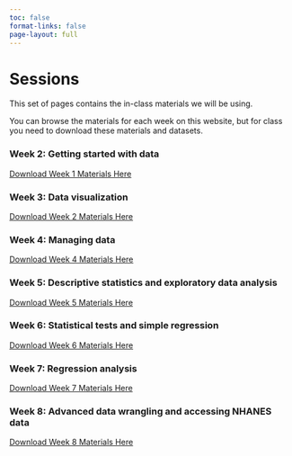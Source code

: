 ```yaml
---
toc: false
format-links: false
page-layout: full
---
```

# Sessions

This set of pages contains the in-class materials we will be using.

You can browse the materials for each week on this website, but for class you need to download these materials and datasets. 

### Week 2: Getting started with data
[Download Week 1 Materials Here](https://download-directory.github.io?url=https://github.com/ccb-hms/hsdm-r-course/tree/main/session-materials/session2)

### Week 3: Data visualization
[Download Week 2 Materials Here](https://download-directory.github.io?url=https://github.com/ccb-hms/hsdm-r-course/tree/main/session-materials/session3)

### Week 4: Managing data
[Download Week 4 Materials Here](https://download-directory.github.io?url=https://github.com/ccb-hms/hsdm-r-course/tree/main/session-materials/session4)

### Week 5: Descriptive statistics and exploratory data analysis
[Download Week 5 Materials Here](https://download-directory.github.io?url=https://github.com/ccb-hms/hsdm-r-course/tree/main/session-materials/session5)

### Week 6: Statistical tests and simple regression
[Download Week 6 Materials Here](https://download-directory.github.io?url=https://github.com/ccb-hms/hsdm-r-course/tree/main/session-materials/session6)

### Week 7:  Regression analysis
[Download Week 7 Materials Here](https://download-directory.github.io?url=https://github.com/ccb-hms/hsdm-r-course/tree/main/session-materials/session7)

### Week 8: Advanced data wrangling and accessing NHANES data
[Download Week 8 Materials Here](https://download-directory.github.io?url=https://github.com/ccb-hms/hsdm-r-course/tree/main/session-materials/session8)